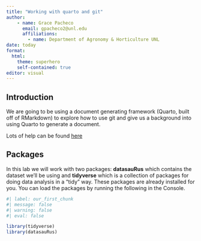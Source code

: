 ```yaml
---
title: "Working with quarto and git"
author: 
    - name: Grace Pacheco
      email: gpacheco2@unl.edu
      affiliations:
        - name: Department of Agronomy & Horticulture UNL
date: today
format:
  html:
    theme: superhero
    self-contained: true
editor: visual
---
```


## Introduction
We are going to be using a document generating framework (Quarto, built off of RMarkdown) to explore how to use git and give us a background into using Quarto to generate a document.  

Lots of help can be found [here](https://quarto.org/docs/guide/)

## Packages

In this lab we will work with two packages: **datasauRus** which contains the dataset we'll be using and **tidyverse** which is a collection of packages for doing data analysis in a "tidy" way. These packages are already installed for you. You can load the packages by running the following in the Console.

```r
#| label: our_first_chunk
#| message: false
#| warning: false 
#| eval: false

library(tidyverse) 
library(datasauRus)
```